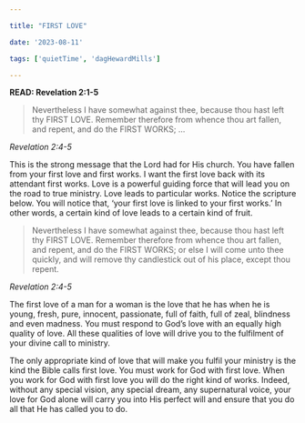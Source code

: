 ```yaml
---

title: "FIRST LOVE"

date: '2023-08-11'

tags: ['quietTime', 'dagHewardMills']

---
```


**READ: Revelation 2:1-5**

>Nevertheless I have somewhat against thee, because thou hast left thy FIRST LOVE. Remember therefore from whence thou art fallen, and repent, and do the FIRST WORKS; ... 

*Revelation 2:4-5*

This is the strong message that the Lord had for His church. You have fallen from your first love and first works. I want the first love back with its attendant first works. Love is a powerful guiding force that will lead you on the road to true ministry. Love leads to particular works. Notice the scripture below. You will notice that, ‘your first love is linked to your first works.’ In other words, a certain kind of love leads to a certain kind of fruit. 

>Nevertheless I have somewhat against thee, because thou hast left thy FIRST LOVE. Remember therefore from whence thou art fallen, and repent, and do the FIRST WORKS; or else I will come unto thee quickly, and will remove thy candlestick out of his place, except thou repent.

*Revelation 2:4-5*

The first love of a man for a woman is the love that he has when he is young, fresh, pure, innocent, passionate, full of faith, full of zeal, blindness and even madness. You must respond to God’s love with an equally high quality of love. All these qualities of love will drive you to the fulfilment of your divine call to ministry. 

The only appropriate kind of love that will make you fulfil your ministry is the kind the Bible calls first love. You must work for God with first love. When you work for God with first love you will do the right kind of works. Indeed, without any special vision, any special dream, any supernatural voice, your love for God alone will carry you into His perfect will and ensure that you do all that He has called you to do. 
